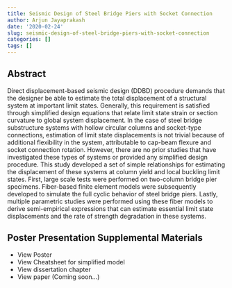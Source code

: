 ```yaml
---
title: Seismic Design of Steel Bridge Piers with Socket Connection
author: Arjun Jayaprakash
date: '2020-02-24'
slug: seismic-design-of-steel-bridge-piers-with-socket-connection
categories: []
tags: []
---
```


## Abstract

Direct displacement-based seismic design (DDBD) procedure demands that the designer be able to estimate the total displacement of a structural system at important limit states. Generally, this requirement is satisfied through simplified design equations that relate limit state strain or section curvature to global system displacement. In the case of steel bridge substructure systems with hollow circular columns and socket-type connections, estimation of limit state displacements is not trivial because of additional flexibility in the system, attributable to cap-beam flexure and socket connection rotation. However, there are no prior studies that have investigated these types of systems or provided any simplified design procedure. This study developed a set of simple relationships for estimating the displacement of these systems at column yield and local buckling limit states. First, large scale tests were performed on two-column bridge pier specimens. Fiber-based finite element models were subsequently developed to simulate the full cyclic behavior of steel bridge piers. Lastly, multiple parametric studies were performed using these fiber models to derive semi-empirical expressions that can estimate essential limit state displacements and the rate of strength degradation in these systems.


## Poster Presentation Supplemental Materials

* View Poster
* View Cheatsheet for simplified model
* View dissertation chapter
* View paper (Coming soon...)